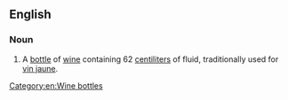 ==English==

===Noun===
{{en-noun}}
# A [[bottle]] of [[wine]] containing 62 [[centiliter]]s of fluid, traditionally used for [[vin jaune]].

[[Category:en:Wine bottles]]